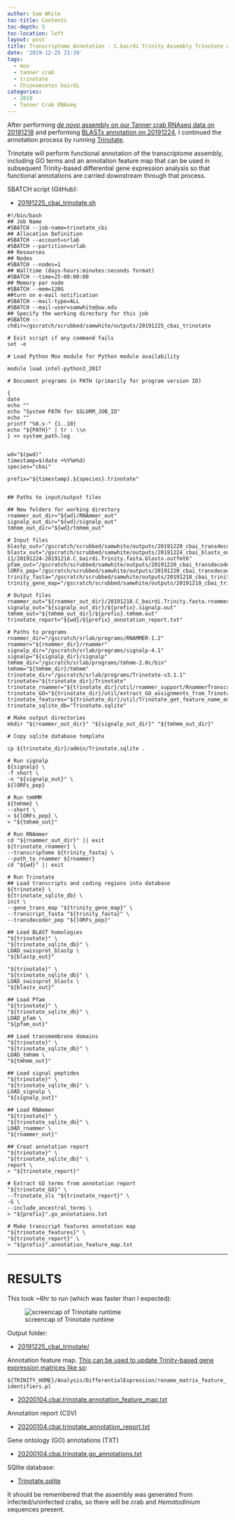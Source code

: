 ```yaml
---
author: Sam White
toc-title: Contents
toc-depth: 5
toc-location: left
layout: post
title: Transcriptome Annotation - C.bairdi Trinity Assembly Trinotate on Mox
date: '2019-12-25 21:39'
tags:
  - mox
  - tanner crab
  - trinotate
  - Chionoecetes bairdi
categories:
  - 2019
  - Tanner Crab RNAseq
---
```

After performing [_de novo_ assembly on our Tanner crab RNAseq data on 20191218](https://robertslab.github.io/sams-notebook/posts/2019/2019-12-18-Transcriptome-Assembly-C.bairdi-Trimmed-RNAseq-Using-Trinity-on-Mox/) and performing [BLASTx annotation on 20191224](https://robertslab.github.io/sams-notebook/2019/12/24/Transcriptome-Annotation-C.bairdi-Trinity-Assembly-BLASTx-on-Mox/), I continued the annotation process by running [Trinotate](https://github.com/Trinotate/Trinotate.github.io/wiki).

Trinotate will perform functional annotation of the transcriptome assembly, including GO terms and an annotation feature map that can be used in subsequent Trinity-based differential gene expression analysis so that functional annotations are carried downstream through that process.

SBATCH script (GitHub):

- [20191225_cbai_trinotate.sh](https://github.com/RobertsLab/sams-notebook/blob/master/sbatch_scripts/20191225_cbai_trinotate.sh)

```shell
#!/bin/bash
## Job Name
#SBATCH --job-name=trinotate_cbi
## Allocation Definition
#SBATCH --account=srlab
#SBATCH --partition=srlab
## Resources
## Nodes
#SBATCH --nodes=1
## Walltime (days-hours:minutes:seconds format)
#SBATCH --time=25-00:00:00
## Memory per node
#SBATCH --mem=120G
##turn on e-mail notification
#SBATCH --mail-type=ALL
#SBATCH --mail-user=samwhite@uw.edu
## Specify the working directory for this job
#SBATCH --chdir=/gscratch/scrubbed/samwhite/outputs/20191225_cbai_trinotate

# Exit script if any command fails
set -e

# Load Python Mox module for Python module availability

module load intel-python3_2017

# Document programs in PATH (primarily for program version ID)

{
date
echo ""
echo "System PATH for $SLURM_JOB_ID"
echo ""
printf "%0.s-" {1..10}
echo "${PATH}" | tr : \\n
} >> system_path.log


wd="$(pwd)"
timestamp=$(date +%Y%m%d)
species="cbai"

prefix="${timestamp}.${species}.trinotate"


## Paths to input/output files

## New folders for working directory
rnammer_out_dir="${wd}/RNAmmer_out"
signalp_out_dir="${wd}/signalp_out"
tmhmm_out_dir="${wd}/tmhmm_out"

# Input files
blastp_out="/gscratch/scrubbed/samwhite/outputs/20191220_cbai_transdecoder/blastp_out/20191220.cbai.blastp.outfmt6"
blastx_out="/gscratch/scrubbed/samwhite/outputs/20191224_cbai_blastx_outfmt-11/20191224-20191218.C_bairdi.Trinity.fasta.blastx.outfmt6"
pfam_out="/gscratch/scrubbed/samwhite/outputs/20191220_cbai_transdecoder/pfam_out/20191220.cbai.pfam.domtblout"
lORFs_pep="/gscratch/scrubbed/samwhite/outputs/20191220_cbai_transdecoder/20191218.C_bairdi.Trinity.fasta.transdecoder_dir/longest_orfs.pep"
trinity_fasta="/gscratch/scrubbed/samwhite/outputs/20191218_cbai_trinity_RNAseq/trinity_out_dir/20191218.C_bairdi.Trinity.fasta"
trinity_gene_map="/gscratch/scrubbed/samwhite/outputs/20191218_cbai_trinity_RNAseq/trinity_out_dir/20191218.C_bairdi.Trinity.fasta.gene_trans_map"

# Output files
rnammer_out="${rnammer_out_dir}/20191218.C_bairdi.Trinity.fasta.rnammer.gff"
signalp_out="${signalp_out_dir}/${prefix}.signalp.out"
tmhmm_out="${tmhmm_out_dir}/${prefix}.tmhmm.out"
trinotate_report="${wd}/${prefix}_annotation_report.txt"

# Paths to programs
rnammer_dir="/gscratch/srlab/programs/RNAMMER-1.2"
rnammer="${rnammer_dir}/rnammer"
signalp_dir="/gscratch/srlab/programs/signalp-4.1"
signalp="${signalp_dir}/signalp"
tmhmm_dir="/gscratch/srlab/programs/tmhmm-2.0c/bin"
tmhmm="${tmhmm_dir}/tmhmm"
trinotate_dir="/gscratch/srlab/programs/Trinotate-v3.1.1"
trinotate="${trinotate_dir}/Trinotate"
trinotate_rnammer="${trinotate_dir}/util/rnammer_support/RnammerTranscriptome.pl"
trinotate_GO="${trinotate_dir}/util/extract_GO_assignments_from_Trinotate_xls.pl"
trinotate_features="${trinotate_dir}/util/Trinotate_get_feature_name_encoding_attributes.pl"
trinotate_sqlite_db="Trinotate.sqlite"

# Make output directories
mkdir "${rnammer_out_dir}" "${signalp_out_dir}" "${tmhmm_out_dir}"

# Copy sqlite database template

cp ${trinotate_dir}/admin/Trinotate.sqlite .

# Run signalp
${signalp} \
-f short \
-n "${signalp_out}" \
${lORFs_pep}

# Run tmHMM
${tmhmm} \
--short \
< ${lORFs_pep} \
> "${tmhmm_out}"

# Run RNAmmer
cd "${rnammer_out_dir}" || exit
${trinotate_rnammer} \
--transcriptome ${trinity_fasta} \
--path_to_rnammer ${rnammer}
cd "${wd}" || exit

# Run Trinotate
## Load transcripts and coding regions into database
${trinotate} \
${trinotate_sqlite_db} \
init \
--gene_trans_map "${trinity_gene_map}" \
--transcript_fasta "${trinity_fasta}" \
--transdecoder_pep "${lORFs_pep}"

## Load BLAST homologies
"${trinotate}" \
"${trinotate_sqlite_db}" \
LOAD_swissprot_blastp \
"${blastp_out}"

"${trinotate}" \
"${trinotate_sqlite_db}" \
LOAD_swissprot_blastx \
"${blastx_out}"

## Load Pfam
"${trinotate}" \
"${trinotate_sqlite_db}" \
LOAD_pfam \
"${pfam_out}"

## Load transmembrane domains
"${trinotate}" \
"${trinotate_sqlite_db}" \
LOAD_tmhmm \
"${tmhmm_out}"

## Load signal peptides
"${trinotate}" \
"${trinotate_sqlite_db}" \
LOAD_signalp \
"${signalp_out}"

## Load RNAmmer
"${trinotate}" \
"${trinotate_sqlite_db}" \
LOAD_rnammer \
"${rnammer_out}"

## Creat annotation report
"${trinotate}" \
"${trinotate_sqlite_db}" \
report \
> "${trinotate_report}"

# Extract GO terms from annotation report
"${trinotate_GO}" \
--Trinotate_xls "${trinotate_report}" \
-G \
--include_ancestral_terms \
> "${prefix}".go_annotations.txt

# Make transcript features annotation map
"${trinotate_features}" \
"${trinotate_report}" \
> "${prefix}".annotation_feature_map.txt
```


---

# RESULTS

This took ~6hr to run (which was faster than I expected):

![screencap of Trinotate runtime](https://github.com/RobertsLab/sams-notebook/blob/master/images/screencaps/20191225_cbai_trinotate_runtime.png?raw=true)

Output folder:

- [20191225_cbai_trinotate/](https://gannet.fish.washington.edu/Atumefaciens/20191225_cbai_trinotate/)


Annotation feature map. [This can be used to update Trinity-based gene expression matrices like so](https://github.com/trinityrnaseq/trinityrnaseq/wiki/Functional-Annotation-of-Transcripts):

```${TRINITY_HOME}/Analysis/DifferentialExpression/rename_matrix_feature_identifiers.pl```

- [20200104.cbai.trinotate.annotation_feature_map.txt](https://gannet.fish.washington.edu/Atumefaciens/20191225_cbai_trinotate/20200104.cbai.trinotate.annotation_feature_map.txt)

Annotation report (CSV)

- [20200104.cbai.trinotate_annotation_report.txt](https://gannet.fish.washington.edu/Atumefaciens/20191225_cbai_trinotate/20200104.cbai.trinotate_annotation_report.txt)

Gene ontology (GO) annotations (TXT)

- [20200104.cbai.trinotate.go_annotations.txt](https://gannet.fish.washington.edu/Atumefaciens/20191225_cbai_trinotate/20200104.cbai.trinotate.go_annotations.txt)

SQlite database:

- [Trinotate.sqlite](https://gannet.fish.washington.edu/Atumefaciens/20191225_cbai_trinotate/Trinotate.sqlite)


It should be remembered that the assembly was generated from infected/uninfected crabs, so there will be crab and _Hematodinium_ sequences present.
